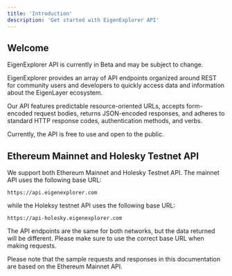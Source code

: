 ```yaml
---
title: 'Introduction'
description: 'Get started with EigenExplorer API'
---
```


## Welcome

<Warning>
    EigenExplorer API is currently in Beta and may be subject to change.
</Warning>

EigenExplorer provides an array of API endpoints organized around REST for community users and developers to quickly access data and information about the EigenLayer ecosystem.

Our API features predictable resource-oriented URLs, accepts form-encoded request bodies, returns JSON-encoded responses, and adheres to standard HTTP response codes, authentication methods, and verbs.

Currently, the API is free to use and open to the public.

## Ethereum Mainnet and Holesky Testnet API

We support both Ethereum Mainnet and Holesky Testnet API. The mainnet API uses the following base URL:

```
https://api.eigenexplorer.com
```

while the Holeksy testnet API uses the following base URL:

```
https://api-holesky.eigenexplorer.com
```

The API endpoints are the same for both networks, but the data returned will be different. Please make sure to use the correct base URL when making requests.

<Note>
    Please note that the sample requests and responses in this documentation are
    based on the Ethereum Mainnet API.
</Note>
